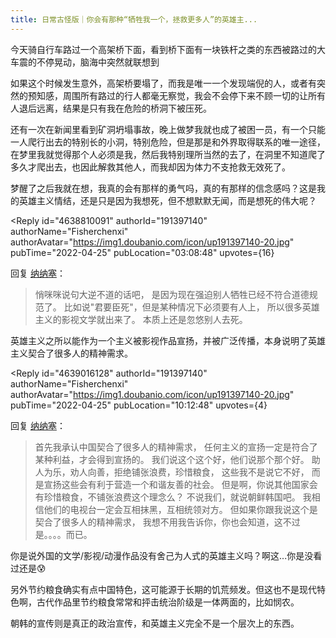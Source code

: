 ```yaml
---
title: 日常古怪版｜你会有那种“牺牲我一个，拯救更多人”的英雄主...
---
```



<Forum groupName="古怪问题研究中心" groupUrl="https://www.douban.com/group/philosophasters/" archivedAt="2025-05-16T16:35:09.187Z">
  <Post
    id="265443891"
    title="日常古怪版｜你会有那种“牺牲我一个，拯救更多人”的英雄主..."
    url="https://www.douban.com/group/topic/265443891/?_spm_id=MjE3Mzk0OTM5"
    pubTime="2022-05-08"
    highlightUserId="191397140"
  >
今天骑自行车路过一个高架桥下面，看到桥下面有一块铁杆之类的东西被路过的大车震的不停晃动，脑海中突然就联想到

如果这个时候发生意外，高架桥要塌了，而我是唯一一个发现端倪的人，或者有突然的预知感，周围所有路过的行人都毫无察觉，我会不会停下来不顾一切的让所有人退后远离，结果是只有我在危险的桥洞下被压死。

还有一次在新闻里看到矿洞坍塌事故，晚上做梦我就也成了被困一员，有一个只能一人爬行出去的特别长的小洞，特别危险，但是那是和外界取得联系的唯一途径，在梦里我就觉得那个人必须是我，然后我特别理所当然的去了，在洞里不知道爬了多久才爬出去，也因此解救其他人，而我却因为体力不支抢救无效死了。

梦醒了之后我就在想，我真的会有那样的勇气吗，真的有那样的信念感吗？这是我的英雄主义情结，还是只是因为我想死，但不想默默无闻，而是想死的伟大呢？

<Reply
  id="4638810091"
  authorId="191397140"
  authorName="Fisherchenxi"
  authorAvatar="https://img1.doubanio.com/icon/up191397140-20.jpg"
  pubTime="2022-04-25"
  pubLocation="03:08:48"
  upvotes={16}
>
回复 [纳纳塞](https://www.douban.com/people/251553916/)：
> 悄咪咪说句大逆不道的话吧， 是因为现在强迫别人牺牲已经不符合道德规范了。
比如说"君要臣死"，但是某种情况下必须要有人上，
所以很多英雄主义的影视文学就出来了。 本质上还是忽悠别人去死。

英雄主义之所以能作为一个主义被影视作品宣扬，并被广泛传播，本身说明了英雄主义契合了很多人的精神需求。
</Reply>

<Reply
  id="4639016128"
  authorId="191397140"
  authorName="Fisherchenxi"
  authorAvatar="https://img1.doubanio.com/icon/up191397140-20.jpg"
  pubTime="2022-04-25"
  pubLocation="10:12:48"
  upvotes={4}
>
回复 [纳纳塞](https://www.douban.com/people/251553916/)：
> 首先我承认中国契合了很多人的精神需求，
任何主义的宣扬一定是符合了某种利益，才会得到宣扬的。
我们说这个这个好，他们说那个那个好。
助人为乐，劝人向善，拒绝铺张浪费，珍惜粮食， 这些我不是说它不好，
而是宣扬这些会有利于营造一个和谐友善的社会。
但是啊，你说其他国家会有珍惜粮食，不铺张浪费这个理念么？
不说我们，就说朝鲜韩国吧。
我相信他们的电视台一定会互相抹黑，互相统领对方。
但如果你跟我说这个是契合了很多人的精神需求，
我想不用我告诉你，你也会知道，这不过是。。。。而已。

你是说外国的文学/影视/动漫作品没有舍己为人式的英雄主义吗？啊这...你是没看过还是😰

另外节约粮食确实有点中国特色，这可能源于长期的饥荒频发。但这也不是现代特色啊，古代作品里节约粮食常常和抨击统治阶级是一体两面的，比如悯农。

朝韩的宣传则是真正的政治宣传，和英雄主义完全不是一个层次上的东西。
</Reply>
  </Post>
</Forum>
